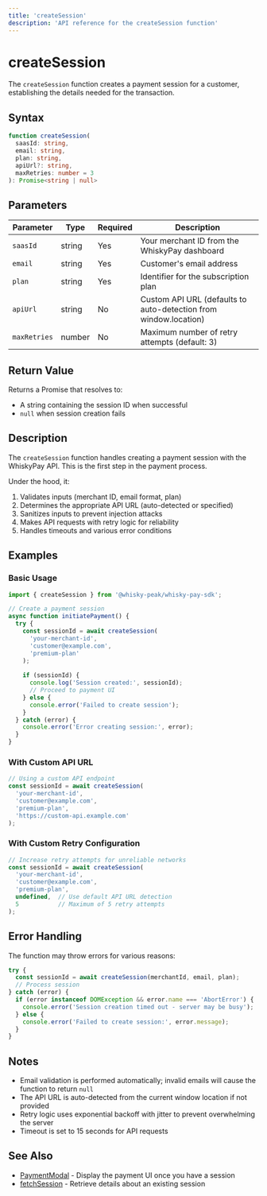 ```yaml
---
title: 'createSession'
description: 'API reference for the createSession function'
---
```


# createSession

The `createSession` function creates a payment session for a customer, establishing the details needed for the transaction.

## Syntax

```typescript
function createSession(
  saasId: string, 
  email: string, 
  plan: string,
  apiUrl?: string,
  maxRetries: number = 3
): Promise<string | null>
```

## Parameters

| Parameter | Type | Required | Description |
| --------- | ---- | -------- | ----------- |
| `saasId` | string | Yes | Your merchant ID from the WhiskyPay dashboard |
| `email` | string | Yes | Customer's email address |
| `plan` | string | Yes | Identifier for the subscription plan |
| `apiUrl` | string | No | Custom API URL (defaults to auto-detection from window.location) |
| `maxRetries` | number | No | Maximum number of retry attempts (default: 3) |

## Return Value

Returns a Promise that resolves to:
- A string containing the session ID when successful
- `null` when session creation fails

## Description

The `createSession` function handles creating a payment session with the WhiskyPay API. This is the first step in the payment process.

Under the hood, it:
1. Validates inputs (merchant ID, email format, plan)
2. Determines the appropriate API URL (auto-detected or specified)
3. Sanitizes inputs to prevent injection attacks
4. Makes API requests with retry logic for reliability
5. Handles timeouts and various error conditions

## Examples

### Basic Usage

```jsx
import { createSession } from '@whisky-peak/whisky-pay-sdk';

// Create a payment session
async function initiatePayment() {
  try {
    const sessionId = await createSession(
      'your-merchant-id', 
      'customer@example.com',
      'premium-plan'
    );
    
    if (sessionId) {
      console.log('Session created:', sessionId);
      // Proceed to payment UI
    } else {
      console.error('Failed to create session');
    }
  } catch (error) {
    console.error('Error creating session:', error);
  }
}
```

### With Custom API URL

```jsx
// Using a custom API endpoint
const sessionId = await createSession(
  'your-merchant-id',
  'customer@example.com',
  'premium-plan',
  'https://custom-api.example.com'
);
```

### With Custom Retry Configuration

```jsx
// Increase retry attempts for unreliable networks
const sessionId = await createSession(
  'your-merchant-id',
  'customer@example.com',
  'premium-plan',
  undefined,  // Use default API URL detection
  5           // Maximum of 5 retry attempts
);
```

## Error Handling

The function may throw errors for various reasons:

```jsx
try {
  const sessionId = await createSession(merchantId, email, plan);
  // Process session
} catch (error) {
  if (error instanceof DOMException && error.name === 'AbortError') {
    console.error('Session creation timed out - server may be busy');
  } else {
    console.error('Failed to create session:', error.message);
  }
}
```

## Notes

- Email validation is performed automatically; invalid emails will cause the function to return `null`
- The API URL is auto-detected from the current window location if not provided
- Retry logic uses exponential backoff with jitter to prevent overwhelming the server
- Timeout is set to 15 seconds for API requests

## See Also

- [PaymentModal](/api-reference/sdk/payment-modal) - Display the payment UI once you have a session
- [fetchSession](/api-reference/sdk/fetch-session) - Retrieve details about an existing session 